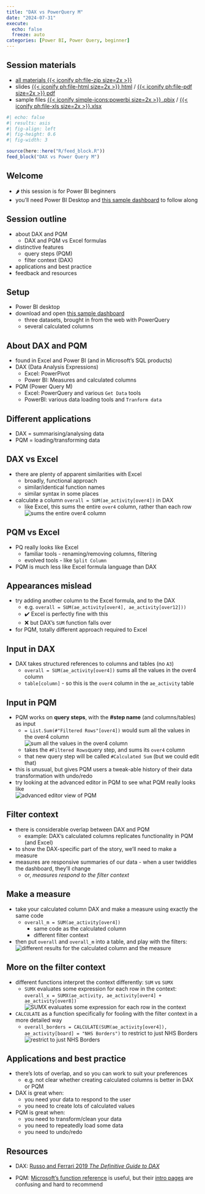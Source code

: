 ---
title: "DAX vs PowerQuery M"
date: "2024-07-31"
execute: 
  echo: false
  freeze: auto
categories: [Power BI, Power Query, beginner]
---
::: {.callout-note collapse="false" appearance="default" icon="true"}
## Session materials

-   [all materials {{< iconify ph:file-zip size=2x >}}](src/dax_vs_pqm.zip)
-   slides [{{< iconify ph:file-html size=2x >}} html](src/dax_vs_pqm.html) / [{{< iconify ph:file-pdf size=2x >}} pdf](src/dax_vs_pqm.pdf)
+ sample files [{{< iconify simple-icons:powerbi size=2x >}} .pbix](data/ae_weeks_start.pbix) / [{{< iconify ph:file-xls size=2x >}}.xlsx](data/dax-pqm.xlsx)
:::

```{r}
#| echo: false
#| results: asis
#| fig-align: left
#| fig-height: 0.6
#| fig-width: 3

source(here::here("R/feed_block.R"))
feed_block("DAX vs Power Query M")

```

## Welcome

-   🌶 this session is for Power BI beginners
-   you'll need Power BI Desktop and [this sample dashboard](https://github.com/NES-DEW/KIND-training/raw/main/bi_training/data/ae_weeks_start.pbix) to follow along


## Session outline

-   about DAX and PQM
    -   DAX and PQM vs Excel formulas
-   distinctive features
    -   query steps (PQM)
    -   filter context (DAX)
-   applications and best practice
-   feedback and resources

## Setup

-   Power BI desktop
-   download and open [this sample dashboard](https://github.com/NES-DEW/KIND-training/raw/main/bi_training/data/ae_weeks_start.pbix)
    -   three datasets, brought in from the web with PowerQuery
    -   several calculated columns

## About DAX and PQM

-   found in Excel and Power BI (and in Microsoft's SQL products)
-   DAX (Data Analysis Expressions)
    -   Excel: PowerPivot
    -   Power BI: Measures and calculated columns
-   PQM (Power Query M)
    -   Excel: PowerQuery and various `Get Data` tools
    -   PowerBI: various data loading tools and `Tranform data`

## Different applications

-   DAX = summarising/analysing data
-   PQM = loading/transforming data

## DAX vs Excel

-   there are plenty of apparent similarities with Excel
    -   broadly, functional approach
    -   similar/identical function names
    -   similar syntax in some places
-   calculate a column `overall = SUM(ae_activity[over4])` in DAX
    -   like Excel, this sums the entire `over4` column, rather than each row </br> ![sums the entire over4 column](../src/images/clipboard-528769158.png)

## PQM vs Excel

-   PQ really looks like Excel
    -   familiar tools - renaming/removing columns, filtering
    -   evolved tools - like `Split Column`
-   PQM is much less like Excel formula language than DAX

## Appearances mislead

-   try adding another column to the Excel formula, and to the DAX
    -   e.g. `overall = SUM(ae_activity[over4], ae_activity[over12]))`
    -   ✔️ Excel is perfectly fine with this
    -   ❌ but DAX's `SUM` function falls over
-   for PQM, totally different approach required to Excel

## Input in DAX

-   DAX takes structured references to columns and tables (no `A3`)
    -   `overall = SUM(ae_activity[over4])` sums all the values in the over4 column
    -   `table[column]` - so this is the `over4` column in the `ae_activity` table

## Input in PQM

-   PQM works on **query steps**, with the **#step name** (and columns/tables) as input
    -   `= List.Sum(#"Filtered Rows"[over4])` would sum all the values in the over4 column </br> ![sum all the values in the over4 column](../src/images/clipboard-1782980858.png)
    -   takes the `#Filtered Rows`query step, and sums its `over4` column
    -   that new query step will be called `#Calculated Sum` (but we could edit that)
-   this is unusual, but gives PQM users a tweak-able history of their data transformation with undo/redo
-   try looking at the advanced editor in PQM to see what PQM really looks like </br> ![advanced editor view of PQM](../src/images/clipboard-989890971.png)

## Filter context

-   there is considerable overlap between DAX and PQM
    -   example: DAX's calculated columns replicates functionality in PQM (and Excel)
-   to show the DAX-specific part of the story, we'll need to make a measure
-   measures are responsive summaries of our data - when a user twiddles the dashboard, they'll change
    -   or, *measures respond to the filter context*

## Make a measure

-   take your calculated column DAX and make a measure using exactly the same code
    -   `overall_m = SUM(ae_activity[over4])`
        -   same code as the calculated column
        -   different filter context
-   then put `overall` and `overall_m` into a table, and play with the filters: </br> ![different results for the calculated column and the measure](../src/images/clipboard-417490134.png)

## More on the filter context

-   different functions interpret the context differently: `SUM` vs `SUMX`
    -   `SUMX` evaluates some expression for each row in the context: `overall_x = SUMX(ae_activity, ae_activity[over4] + ae_activity[over8])` </br> ![`SUMX` evaluates some expression for each row in the context](../src/images/clipboard-193493353.png)
-   `CALCULATE` as a function specifically for fooling with the filter context in a more detailed way
    -   `overall_borders = CALCULATE(SUM(ae_activity[over4]), ae_activity[board] = "NHS Borders")` to restrict to just NHS Borders </br> ![restrict to just NHS Borders](../src/images/clipboard-1383498018.png)

## Applications and best practice

-   there's lots of overlap, and so you can work to suit your preferences
    -   e.g. not clear whether creating calculated columns is better in DAX or PQM
-   DAX is great when:
    - you need your data to respond to the user
    - you need to create lots of calculated values
-   PQM is great when:
    - you need to transform/clean your data
    - you need to repeatedly load some data
    - you need to undo/redo

## Resources

-   DAX: [Russo and Ferrari 2019 *The Definitive Guide to DAX*](https://www.sqlbi.com/books/the-definitive-guide-to-dax-2nd-edition/)

-   PQM: [Microsoft's function reference](https://learn.microsoft.com/en-us/powerquery-m/power-query-m-function-reference) is useful, but their [intro pages](https://learn.microsoft.com/en-us/powerquery-m/m-spec-introduction) are confusing and hard to recommend

